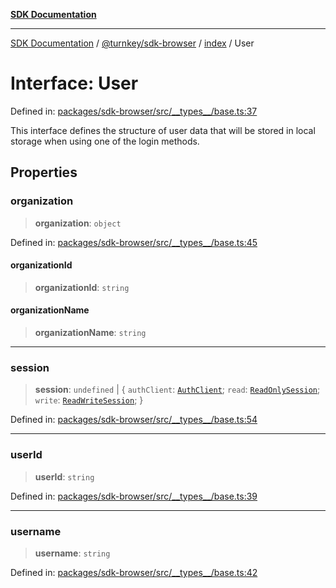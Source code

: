 [**SDK Documentation**](../../../../README.mdx)

***

[SDK Documentation](../../../../packages.mdx) / [@turnkey/sdk-browser](../../README.mdx) / [index](../README.mdx) / User

# Interface: User

Defined in: [packages/sdk-browser/src/\_\_types\_\_/base.ts:37](https://github.com/tkhq/sdk/blob/3a88af7d1d927c6022706911d6af0f92f1440e00/packages/sdk-browser/src/__types__/base.ts#L37)

This interface defines the structure of user data that will be stored in local storage
when using one of the login methods.

## Properties

### organization

> **organization**: `object`

Defined in: [packages/sdk-browser/src/\_\_types\_\_/base.ts:45](https://github.com/tkhq/sdk/blob/3a88af7d1d927c6022706911d6af0f92f1440e00/packages/sdk-browser/src/__types__/base.ts#L45)

#### organizationId

> **organizationId**: `string`

#### organizationName

> **organizationName**: `string`

***

### session

> **session**: `undefined` \| \{ `authClient`: [`AuthClient`](../enumerations/AuthClient.mdx); `read`: [`ReadOnlySession`](ReadOnlySession.mdx); `write`: [`ReadWriteSession`](ReadWriteSession.mdx); \}

Defined in: [packages/sdk-browser/src/\_\_types\_\_/base.ts:54](https://github.com/tkhq/sdk/blob/3a88af7d1d927c6022706911d6af0f92f1440e00/packages/sdk-browser/src/__types__/base.ts#L54)

***

### userId

> **userId**: `string`

Defined in: [packages/sdk-browser/src/\_\_types\_\_/base.ts:39](https://github.com/tkhq/sdk/blob/3a88af7d1d927c6022706911d6af0f92f1440e00/packages/sdk-browser/src/__types__/base.ts#L39)

***

### username

> **username**: `string`

Defined in: [packages/sdk-browser/src/\_\_types\_\_/base.ts:42](https://github.com/tkhq/sdk/blob/3a88af7d1d927c6022706911d6af0f92f1440e00/packages/sdk-browser/src/__types__/base.ts#L42)
